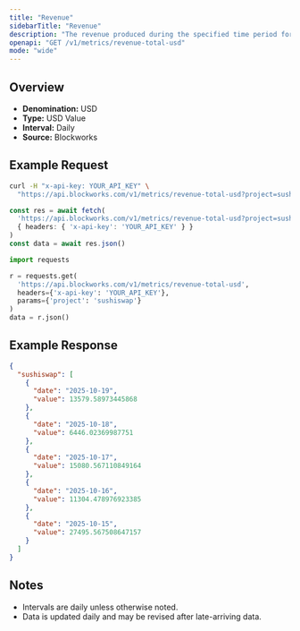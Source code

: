 ```yaml
---
title: "Revenue"
sidebarTitle: "Revenue"
description: "The revenue produced during the specified time period for given project."
openapi: "GET /v1/metrics/revenue-total-usd"
mode: "wide"
---
```


## Overview

- **Denomination:** USD
- **Type:** USD Value
- **Interval:** Daily
- **Source:** Blockworks

## Example Request

<CodeGroup>

```bash cURL
curl -H "x-api-key: YOUR_API_KEY" \
  "https://api.blockworks.com/v1/metrics/revenue-total-usd?project=sushiswap"
```

```typescript TypeScript
const res = await fetch(
  'https://api.blockworks.com/v1/metrics/revenue-total-usd?project=sushiswap',
  { headers: { 'x-api-key': 'YOUR_API_KEY' } }
)
const data = await res.json()
```

```python Python
import requests

r = requests.get(
  'https://api.blockworks.com/v1/metrics/revenue-total-usd',
  headers={'x-api-key': 'YOUR_API_KEY'},
  params={'project': 'sushiswap'}
)
data = r.json()
```

</CodeGroup>

## Example Response

```json
{
  "sushiswap": [
    {
      "date": "2025-10-19",
      "value": 13579.58973445868
    },
    {
      "date": "2025-10-18",
      "value": 6446.02369987751
    },
    {
      "date": "2025-10-17",
      "value": 15080.567110849164
    },
    {
      "date": "2025-10-16",
      "value": 11304.478976923385
    },
    {
      "date": "2025-10-15",
      "value": 27495.567508647157
    }
  ]
}
```

## Notes
- Intervals are daily unless otherwise noted.
- Data is updated daily and may be revised after late-arriving data.